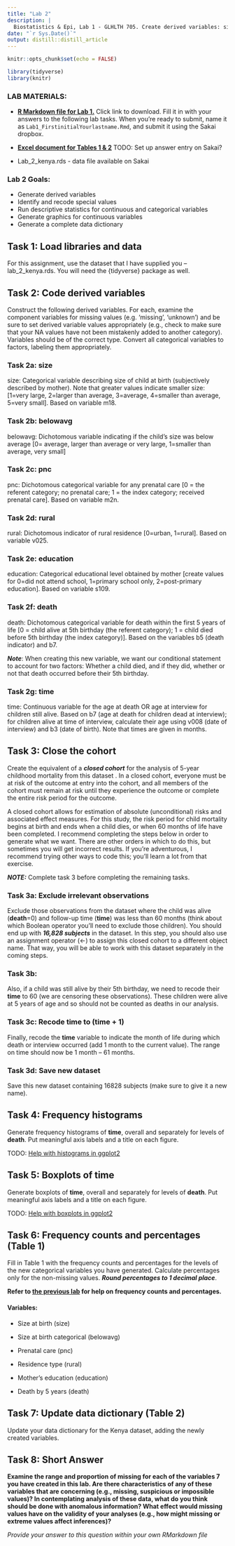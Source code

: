 ```yaml
---
title: "Lab 2"
description: |
  Biostatistics & Epi, Lab 1 - GLHLTH 705. Create derived variables: size, belowavg, pnc, rural, education, death, time. Close cohort. Frequency histograms, boxplots, frequency counts, and data dictionary.
date: "`r Sys.Date()`"
output: distill::distill_article
---
```


```r
knitr::opts_chunk$set(echo = FALSE)

library(tidyverse)
library(knitr)
```

### LAB MATERIALS: 

* [__R Markdown file for Lab 1.__](assignments/lab1_705_fall2021.Rmd)
Click link to download. Fill it in with your answers to the following lab tasks. When you're ready to submit, name it as `Lab1_FirstinitialYourlastname.Rmd`, and submit it using the Sakai dropbox.

* [__Excel document for Tables 1 & 2__](assignments/Lab1_Tables.xlsx)
TODO: Set up answer entry on Sakai?

* Lab_2_kenya.rds - data file available on Sakai

### Lab 2 Goals:

* Generate derived variables
* Identify and recode special values 
* Run descriptive statistics for continuous and categorical variables 
* Generate graphics for continuous variables 
* Generate a complete data dictionary

## Task 1: Load libraries and data

For this assignment, use the dataset that I have supplied you – lab_2_kenya.rds. You will need the {tidyverse} package as well.


## Task 2: Code derived variables

Construct the following derived variables.  For each, examine the component variables for missing values (e.g. ‘missing’, ‘unknown’) and be sure to set derived variable values appropriately (e.g., check to make sure that your NA values have not been mistakenly added to another category). Variables should be of the correct type. Convert all categorical variables to factors, labeling them appropriately.


### Task 2a: size 

size: Categorical variable describing size of child at birth (subjectively described by mother). Note that greater values indicate smaller size: [1=very large, 2=larger than average, 3=average, 4=smaller than average, 5=very small]. Based on variable m18.



### Task 2b: belowavg 

belowavg: Dichotomous variable indicating if the child’s size was below average [0= average, larger than average or very large, 1=smaller than average, very small]


### Task 2c: pnc 

pnc: Dichotomous categorical variable for any prenatal care [0 = the referent category; no prenatal care; 1 = the index category; received prenatal care]. Based on variable m2n.


### Task 2d: rural 

rural: Dichotomous indicator of rural residence [0=urban, 1=rural]. Based on variable v025.


### Task 2e: education 

education: Categorical educational level obtained by mother [create values for 0=did not attend school, 1=primary school only, 2=post-primary education]. Based on variable s109.



### Task 2f: death 

death: Dichotomous categorical variable for death within the first 5 years of life [0 = child alive at 5th birthday (the referent category); 1 = child died before 5th birthday (the index category)]. Based on the variables b5 (death indicator) and b7. 

__*Note*__: When creating this new variable, we want our conditional statement to account for two factors: Whether a child died, and if they did, whether or not that death occurred before their 5th birthday. 



### Task 2g: time 

time: Continuous variable for the age at death OR age at interview for children still alive. Based on b7 (age at death for children dead at interview); for children alive at time of interview, calculate their age using v008 (date of interview) and b3 (date of birth). Note that times are given in months.


## Task 3: Close the cohort

Create the equivalent of a __*closed cohort*__ for the analysis of 5-year childhood mortality from this dataset  . In a closed cohort, everyone must be at risk of the outcome at entry into the cohort, and all members of the cohort must remain at risk until they experience the outcome or complete the entire risk period for the outcome. 

A closed cohort allows for estimation of absolute (unconditional) risks and associated effect measures. For this study, the risk period for child mortality begins at birth and ends when a child dies, or when 60 months of life have been completed. I recommend completing the steps below in order to generate what we want. There are other orders in which to do this, but sometimes you will get incorrect results. If you’re adventurous, I recommend trying other ways to code this; you’ll learn a lot from that exercise.

*__NOTE:__* Complete task 3 before completing the remaining tasks.

### Task 3a: Exclude irrelevant observations

Exclude those observations from the dataset where the child was alive (__death__=0) and  follow-up time (__time__) was less than 60 months (think about which Boolean operator you’ll need to exclude those children). You should end up with __*16,828 subjects*__ in the dataset. In this step, you should also use an assignment operator (<-) to assign this closed cohort to a different object name. That way, you will be able to work with this dataset separately in the coming steps.


### Task 3b: 

Also, if a child was still alive by their 5th birthday, we need to recode their __time__ to 60 (we are censoring these observations). These children were alive at 5 years of age and so should not be counted as deaths in our analysis.  


### Task 3c: Recode time to (time + 1)

Finally, recode the __time__ variable to indicate the month of life during which death or interview occurred (add 1 month to the current value). The range on time should now be 1 month – 61 months. 


### Task 3d: Save new dataset

Save this new dataset containing 16828 subjects (make sure to give it a new name).


## Task 4: Frequency histograms

Generate frequency histograms of __time__, overall and separately for levels of __death__.  Put meaningful axis labels and a title on each figure.

TODO: [Help with histograms in ggplot2](TODO)

## Task 5: Boxplots of time

Generate boxplots of __time__, overall and separately for levels of __death__.  Put meaningful axis labels and a title on each figure.

TODO: [Help with boxplots in ggplot2](TODO)

## Task 6: Frequency counts and percentages (Table 1)

Fill in Table 1 with the frequency counts and percentages for the levels of the new categorical variables you have generated.  Calculate percentages only for the non-missing values.  __*Round percentages to 1 decimal place*__. 

__Refer to [the previous lab](https://dghi-biostat.github.io/biostatlab/lab_1.html#task-5-frequency-table-table-1) for help on frequency counts and percentages.__

#### Variables:

* Size at birth (size)

* Size at birth categorical (belowavg)

* Prenatal care (pnc)

* Residence type (rural)

* Mother's education (education)

* Death by 5 years (death)


## Task 7: Update data dictionary (Table 2)

Update your data dictionary for the Kenya dataset, adding the newly created variables.


## Task 8: Short Answer

__Examine the range and proportion of missing for each of the variables 7 you have created in this lab.  Are there characteristics of any of these variables that are concerning (e.g., missing, suspicious or impossible values)?  In contemplating analysis of these data, what do you think should be done with anomalous information?  What effect would missing values have on the validity of your analyses (e.g., how might missing or extreme values affect inferences)?__

*Provide your answer to this question within your own RMarkdown file*



